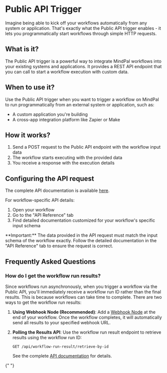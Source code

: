 # Public API Trigger


Imagine being able to kick off your workflows automatically from any system or application. That's exactly what the Public API trigger enables - it lets you programmatically start workflows through simple HTTP requests.

## What is it?

The Public API trigger is a powerful way to integrate MindPal workflows into your existing systems and applications. It provides a REST API endpoint that you can call to start a workflow execution with custom data.

## When to use it?

Use the Public API trigger when you want to trigger a workflow on MindPal to run programmatically from an external system or application, such as:

- A custom application you're building
- A cross-app integration platform like Zapier or Make

## How it works?

1. Send a POST request to the Public API endpoint with the workflow input data
2. The workflow starts executing with the provided data
3. You receive a response with the execution details

## Configuring the API request

The complete API documentation is available [here](https://api-v3.mindpal.io/docs).

For workflow-specific API details:

1. Open your workflow
2. Go to the "API Reference" tab
3. Find detailed documentation customized for your workflow's specific input schema


<Callout emoji="💡">
  **Important:** The data provided in the API request must match the input
  schema of the workflow exactly. Follow the detailed documentation in the "API
  Reference" tab to ensure the request is correct.
</Callout>

## Frequently Asked Questions

### How do I get the workflow run results?

Since workflows run asynchronously, when you trigger a workflow via the Public API, you'll immediately receive a workflow run ID rather than the final results. This is because workflows can take time to complete. There are two ways to get the workflow run results:

1. **Using Webhook Node (Recommended)**: Add a [Webhook Node](/workflow/build/webhook-node) at the end of your workflow. Once the workflow completes, it will automatically send all results to your specified webhook URL.

2. **Polling the Results API**: Use the workflow run result endpoint to retrieve results using the workflow run ID:

   ```
   GET /api/workflow-run-result/retrieve-by-id
   ```

   See the complete [API documentation](https://api-v3.mindpal.io/docs#/Results/get_workflow_run_by_id_api_workflow_run_result_retrieve_by_id_get) for details.

<PageFooter />{" "}
